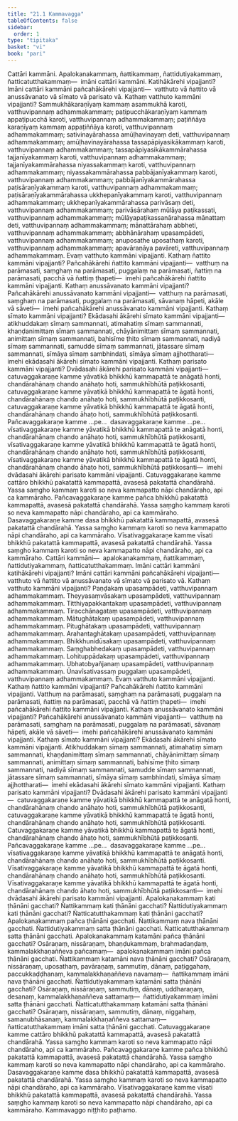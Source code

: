 ```yaml
---
title: "21.1 Kammavagga"
tableOfContents: false
sidebar:
  order: 1
type: "tipitaka"
basket: "vi"
book: "pari"
---
```



<DynamicBreadcrumb />

<Division number="482" book="pari" e="ch" v="5" p="380">

<Paragraph number="2393" book="pari">
Cattāri kammāni. Apalokanakammaṃ, ñattikammaṃ, ñattidutiyakammaṃ, ñatticatutthakammaṃ—  imāni cattāri kammāni. Katihākārehi vipajjanti? Imāni cattāri kammāni pañcahākārehi vipajjanti—  vatthuto vā ñattito vā anussāvanato vā sīmato vā parisato vā.
</Paragraph>

</Division>
<Division number="483" book="pari" e="ch" v="5" p="380">

<Paragraph number="2394" book="pari">
Kathaṃ <Emphasis>vatthuto kammāni vipajjanti</Emphasis>? Sammukhākaraṇīyaṃ kammaṃ asammukhā karoti, vatthuvipannaṃ adhammakammaṃ; paṭipucchākaraṇīyaṃ kammaṃ appaṭipucchā karoti, vatthuvipannaṃ adhammakammaṃ; paṭiññāya karaṇīyaṃ kammaṃ appaṭiññāya karoti, vatthuvipannaṃ adhammakammaṃ; sativinayārahassa amūḷhavinayaṃ deti, vatthuvipannaṃ adhammakammaṃ; amūḷhavinayārahassa tassapāpiyasikākammaṃ karoti, vatthuvipannaṃ adhammakammaṃ; tassapāpiyasikākammārahassa tajjanīyakammaṃ karoti, vatthuvipannaṃ adhammakammaṃ; tajjanīyakammārahassa niyassakammaṃ karoti, vatthuvipannaṃ adhammakammaṃ; niyassakammārahassa pabbājanīyakammaṃ karoti, vatthuvipannaṃ adhammakammaṃ; pabbājanīyakammārahassa paṭisāraṇīyakammaṃ karoti, vatthuvipannaṃ adhammakammaṃ; paṭisāraṇīyakammārahassa ukkhepanīyakammaṃ karoti, vatthuvipannaṃ adhammakammaṃ; ukkhepanīyakammārahassa parivāsaṃ deti, vatthuvipannaṃ adhammakammaṃ; parivāsārahaṃ mūlāya paṭikassati, vatthuvipannaṃ adhammakammaṃ; mūlāyapaṭikassanārahassa mānattaṃ deti, vatthuvipannaṃ adhammakammaṃ; mānattārahaṃ abbheti, vatthuvipannaṃ adhammakammaṃ; abbhānārahaṃ upasampādeti, vatthuvipannaṃ adhammakammaṃ; anuposathe uposathaṃ karoti, vatthuvipannaṃ adhammakammaṃ; apavāraṇāya pavāreti, vatthuvipannaṃ adhammakammaṃ. Evaṃ vatthuto kammāni vipajjanti.
</Paragraph>

</Division>
<Division number="484" book="pari" e="ch" v="5" p="380">

<Paragraph number="2395" book="pari">
Kathaṃ <Emphasis>ñattito kammāni vipajjanti</Emphasis>? Pañcahākārehi ñattito kammāni vipajjanti—  vatthuṃ na parāmasati, saṃghaṃ na parāmasati, puggalaṃ na parāmasati, ñattiṃ na parāmasati, pacchā vā ñattiṃ ṭhapeti—  imehi pañcahākārehi ñattito kammāni vipajjanti.
</Paragraph>

</Division>
<Division number="485" book="pari" e="ch" v="5" p="381">

<Paragraph number="2396" book="pari">
Kathaṃ <Emphasis>anussāvanato kammāni vipajjanti</Emphasis>? Pañcahākārehi anussāvanato kammāni vipajjanti—  vatthuṃ na parāmasati, saṃghaṃ na parāmasati, puggalaṃ na parāmasati, sāvanaṃ hāpeti, akāle vā sāveti—  imehi pañcahākārehi anussāvanato kammāni vipajjanti.
</Paragraph>

</Division>
<Division number="486" book="pari" e="ch" v="5" p="381">

<Paragraph number="2397" book="pari">
Kathaṃ <Emphasis>sīmato kammāni vipajjanti</Emphasis>? Ekādasahi ākārehi sīmato kammāni vipajjanti—  atikhuddakaṃ sīmaṃ sammannati, atimahatiṃ sīmaṃ sammannati, khaṇḍanimittaṃ sīmaṃ sammannati, chāyānimittaṃ sīmaṃ sammannati, animittaṃ sīmaṃ sammannati, bahisīme ṭhito sīmaṃ sammannati, nadiyā sīmaṃ sammannati, samudde sīmaṃ sammannati, jātassare sīmaṃ sammannati, sīmāya sīmaṃ sambhindati, sīmāya sīmaṃ ajjhottharati—  imehi ekādasahi ākārehi sīmato kammāni vipajjanti.
</Paragraph>

</Division>
<Division number="487" book="pari" e="ch" v="5" p="381">

<Paragraph number="2398" book="pari">
Kathaṃ <Emphasis>parisato kammāni vipajjanti</Emphasis>? Dvādasahi ākārehi parisato kammāni vipajjanti—  catuvaggakaraṇe kamme yāvatikā bhikkhū kammapattā te anāgatā honti, chandārahānaṃ chando anāhaṭo hoti, sammukhībhūtā paṭikkosanti, catuvaggakaraṇe kamme yāvatikā bhikkhū kammapattā te āgatā honti, chandārahānaṃ chando anāhaṭo hoti, sammukhībhūtā paṭikkosanti, catuvaggakaraṇe kamme yāvatikā bhikkhū kammapattā te āgatā honti, chandārahānaṃ chando āhaṭo hoti, sammukhībhūtā paṭikkosanti. Pañcavaggakaraṇe kamme …pe…  dasavaggakaraṇe kamme …pe…  vīsativaggakaraṇe kamme yāvatikā bhikkhū kammapattā te anāgatā honti, chandārahānaṃ chando anāhaṭo hoti, sammukhībhūtā paṭikkosanti, vīsativaggakaraṇe kamme yāvatikā bhikkhū kammapattā te āgatā honti, chandārahānaṃ chando anāhaṭo hoti, sammukhībhūtā paṭikkosanti, vīsativaggakaraṇe kamme yāvatikā bhikkhū kammapattā te āgatā honti, chandārahānaṃ chando āhaṭo hoti, sammukhībhūtā paṭikkosanti—  imehi dvādasahi ākārehi parisato kammāni vipajjanti.
</Paragraph>

</Division>
<Division number="488" book="pari" e="ch" v="5" p="381">

<Paragraph number="2399" book="pari">
Catuvaggakaraṇe kamme cattāro bhikkhū pakatattā kammapattā, avasesā pakatattā chandārahā. Yassa saṃgho kammaṃ karoti so neva kammapatto nāpi chandāraho, api ca kammāraho. Pañcavaggakaraṇe kamme pañca bhikkhū pakatattā kammapattā, avasesā pakatattā chandārahā. Yassa saṃgho kammaṃ karoti so neva kammapatto nāpi chandāraho, api ca kammāraho. Dasavaggakaraṇe kamme dasa bhikkhū pakatattā kammapattā, avasesā pakatattā chandārahā. Yassa saṃgho kammaṃ karoti so neva kammapatto nāpi chandāraho, api ca kammāraho. Vīsativaggakaraṇe kamme vīsati bhikkhū pakatattā kammapattā, avasesā pakatattā chandārahā. Yassa saṃgho kammaṃ karoti so neva kammapatto nāpi chandāraho, api ca kammāraho.
</Paragraph>

</Division>
<Division number="489" book="pari" e="ch" v="5" p="382">

<Paragraph number="2400" book="pari">
Cattāri kammāni—  apalokanakammaṃ, ñattikammaṃ, ñattidutiyakammaṃ, ñatticatutthakammaṃ. Imāni cattāri kammāni katihākārehi vipajjanti? Imāni cattāri kammāni pañcahākārehi vipajjanti—  vatthuto vā ñattito vā anussāvanato vā sīmato vā parisato vā.
</Paragraph>

</Division>
<Division number="490" book="pari" e="ch" v="5" p="382">

<Paragraph number="2401" book="pari">
Kathaṃ <Emphasis>vatthuto kammāni vipajjanti</Emphasis>? Paṇḍakaṃ upasampādeti, vatthuvipannaṃ adhammakammaṃ. Theyyasaṃvāsakaṃ upasampādeti, vatthuvipannaṃ adhammakammaṃ. Titthiyapakkantakaṃ upasampādeti, vatthuvipannaṃ adhammakammaṃ. Tiracchānagataṃ upasampādeti, vatthuvipannaṃ adhammakammaṃ. Mātughātakaṃ upasampādeti, vatthuvipannaṃ adhammakammaṃ. Pitughātakaṃ upasampādeti, vatthuvipannaṃ adhammakammaṃ. Arahantaghātakaṃ upasampādeti, vatthuvipannaṃ adhammakammaṃ. Bhikkhunidūsakaṃ upasampādeti, vatthuvipannaṃ adhammakammaṃ. Saṃghabhedakaṃ upasampādeti, vatthuvipannaṃ adhammakammaṃ. Lohituppādakaṃ upasampādeti, vatthuvipannaṃ adhammakammaṃ. Ubhatobyañjanaṃ upasampādeti, vatthuvipannaṃ adhammakammaṃ. Ūnavīsativassaṃ puggalaṃ upasampādeti, vatthuvipannaṃ adhammakammaṃ. Evaṃ vatthuto kammāni vipajjanti.
</Paragraph>

</Division>
<Division number="491" book="pari" e="ch" v="5" p="382">

<Paragraph number="2402" book="pari">
Kathaṃ <Emphasis>ñattito kammāni vipajjanti</Emphasis>? Pañcahākārehi ñattito kammāni vipajjanti. Vatthuṃ na parāmasati, saṃghaṃ na parāmasati, puggalaṃ na parāmasati, ñattiṃ na parāmasati, pacchā vā ñattiṃ ṭhapeti—  imehi pañcahākārehi ñattito kammāni vipajjanti.
</Paragraph>

</Division>
<Division number="492" book="pari" e="ch" v="5" p="382">

<Paragraph number="2403" book="pari">
Kathaṃ <Emphasis>anussāvanato kammāni vipajjanti</Emphasis>? Pañcahākārehi anussāvanato kammāni vipajjanti—  vatthuṃ na parāmasati, saṃghaṃ na parāmasati, puggalaṃ na parāmasati, sāvanaṃ hāpeti, akāle vā sāveti—  imehi pañcahākārehi anussāvanato kammāni vipajjanti.
</Paragraph>

</Division>
<Division number="493" book="pari" e="ch" v="5" p="383">

<Paragraph number="2404" book="pari">
Kathaṃ <Emphasis>sīmato kammāni vipajjanti</Emphasis>? Ekādasahi ākārehi sīmato kammāni vipajjanti. Atikhuddakaṃ sīmaṃ sammannati, atimahatiṃ sīmaṃ sammannati, khaṇḍanimittaṃ sīmaṃ sammannati, chāyānimittaṃ sīmaṃ sammannati, animittaṃ sīmaṃ sammannati, bahisīme ṭhito sīmaṃ sammannati, nadiyā sīmaṃ sammannati, samudde sīmaṃ sammannati, jātassare sīmaṃ sammannati, sīmāya sīmaṃ sambhindati, sīmāya sīmaṃ ajjhottharati—  imehi ekādasahi ākārehi sīmato kammāni vipajjanti.
</Paragraph>

</Division>
<Division number="494" book="pari" e="ch" v="5" p="383">

<Paragraph number="2405" book="pari">
Kathaṃ <Emphasis>parisato kammāni vipajjanti</Emphasis>? Dvādasahi ākārehi parisato kammāni vipajjanti—  catuvaggakaraṇe kamme yāvatikā bhikkhū kammapattā te anāgatā honti, chandārahānaṃ chando anāhaṭo hoti, sammukhībhūtā paṭikkosanti, catuvaggakaraṇe kamme yāvatikā bhikkhū kammapattā te āgatā honti, chandārahānaṃ chando anāhaṭo hoti, sammukhībhūtā paṭikkosanti. Catuvaggakaraṇe kamme yāvatikā bhikkhū kammapattā te āgatā honti, chandārahānaṃ chando āhaṭo hoti, sammukhībhūtā paṭikkosanti. Pañcavaggakaraṇe kamme …pe…  dasavaggakaraṇe kamme …pe…  vīsativaggakaraṇe kamme yāvatikā bhikkhū kammapattā te anāgatā honti, chandārahānaṃ chando anāhaṭo hoti, sammukhībhūtā paṭikkosanti. Vīsativaggakaraṇe kamme yāvatikā bhikkhū kammapattā te āgatā honti, chandārahānaṃ chando anāhaṭo hoti, sammukhībhūtā paṭikkosanti. Vīsativaggakaraṇe kamme yāvatikā bhikkhū kammapattā te āgatā honti, chandārahānaṃ chando āhaṭo hoti, sammukhībhūtā paṭikkosanti—  imehi dvādasahi ākārehi parisato kammāni vipajjanti.
</Paragraph>

</Division>
<Division number="495" book="pari" e="ch" v="5" p="383">

<Paragraph number="2406" book="pari">
Apalokanakammaṃ kati ṭhānāni gacchati? Ñattikammaṃ kati ṭhānāni gacchati? Ñattidutiyakammaṃ kati ṭhānāni gacchati? Ñatticatutthakammaṃ kati ṭhānāni gacchati? Apalokanakammaṃ pañca ṭhānāni gacchati. Ñattikammaṃ nava ṭhānāni gacchati. Ñattidutiyakammaṃ satta ṭhānāni gacchati. Ñatticatutthakammaṃ satta ṭhānāni gacchati.
</Paragraph>

</Division>
<Division number="496" book="pari" e="ch" v="5" p="384">

<Paragraph number="2407" book="pari">
Apalokanakammaṃ katamāni pañca ṭhānāni gacchati? Osāraṇaṃ, nissāraṇaṃ, bhaṇḍukammaṃ, brahmadaṇḍaṃ, kammalakkhaṇaññeva pañcamaṃ—  apalokanakammaṃ imāni pañca ṭhānāni gacchati. Ñattikammaṃ katamāni nava ṭhānāni gacchati? Osāraṇaṃ, nissāraṇaṃ, uposathaṃ, pavāraṇaṃ, sammutiṃ, dānaṃ, paṭiggahaṃ, paccukkaḍḍhanaṃ, kammalakkhaṇaññeva navamaṃ—  ñattikammaṃ imāni nava ṭhānāni gacchati. Ñattidutiyakammaṃ katamāni satta ṭhānāni gacchati? Osāraṇaṃ, nissāraṇaṃ, sammutiṃ, dānaṃ, uddharaṇaṃ, desanaṃ, kammalakkhaṇaññeva sattamaṃ—  ñattidutiyakammaṃ imāni satta ṭhānāni gacchati. Ñatticatutthakammaṃ katamāni satta ṭhānāni gacchati? Osāraṇaṃ, nissāraṇaṃ, sammutiṃ, dānaṃ, niggahaṃ, samanubhāsanaṃ, kammalakkhaṇaññeva sattamaṃ—  ñatticatutthakammaṃ imāni satta ṭhānāni gacchati.
</Paragraph>

</Division>
<Division number="497" book="pari" e="ch" v="5" p="384">

<Paragraph number="2408" book="pari">
Catuvaggakaraṇe kamme cattāro bhikkhū pakatattā kammapattā, avasesā pakatattā chandārahā. Yassa saṃgho kammaṃ karoti so neva kammapatto nāpi chandāraho, api ca kammāraho. Pañcavaggakaraṇe kamme pañca bhikkhū pakatattā kammapattā, avasesā pakatattā chandārahā. Yassa saṃgho kammaṃ karoti so neva kammapatto nāpi chandāraho, api ca kammāraho. Dasavaggakaraṇe kamme dasa bhikkhū pakatattā kammapattā, avasesā pakatattā chandārahā. Yassa saṃgho kammaṃ karoti so neva kammapatto nāpi chandāraho, api ca kammāraho. Vīsativaggakaraṇe kamme vīsati bhikkhū pakatattā kammapattā, avasesā pakatattā chandārahā. Yassa saṃgho kammaṃ karoti so neva kammapatto nāpi chandāraho, api ca kammāraho.

</Paragraph>
</Division>

<Paragraph number="2409" type="center" book="pari">
Kammavaggo niṭṭhito paṭhamo.
</Paragraph>